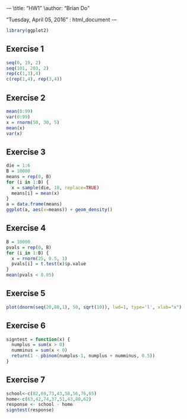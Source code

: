 \---
\title: "HW1"
\author: "Brian Do"
\date: "Tuesday, April 05, 2016"
\output: html_document
\---

```r
library(ggplot2)
```

## Exercise 1

```r
seq(0, 19, 2)
seq(101, 203, 2)
rep(c(1,3),4)
c(rep(1,4), rep(3,4))
```

## Exercise 2

```r
mean(0:99)
var(0:99)
x = rnorm(50, 30, 5)
mean(x)
var(x)
```

## Exercise 3

```r
die = 1:6
B = 10000
means = rep(0, B)
for (i in 1:B) {
  x = sample(die, 10, replace=TRUE)
  means[i] = mean(x)
}
a = data.frame(means)
ggplot(a, aes(x=means)) + geom_density()
```

## Exercise 4

```r
B = 10000
pvals = rep(0, B)
for (i in 1:B) {
  x = rnorm(25, 0.5, 1)
  pvals[i] = t.test(x)$p.value  
}
mean(pvals < 0.05)
```

## Exercise 5

```r
plot(dnorm(seq(20,80,1), 50, sqrt(10)), lwd=1, type='l', xlab="x")
```

## Exercise 6

```r
signtest = function(x) {
  numplus = sum(x > 0)
  numminus = sum(x < 0)
  return(1 - pbinom(numplus-1, numplus + numminus, 0.5))
}
```

## Exercise 7

```r
school<-c(82,69,73,43,58,56,76,65)
home<-c(63,42,74,37,51,43,80,62)
response <- school - home
signtest(response)
```